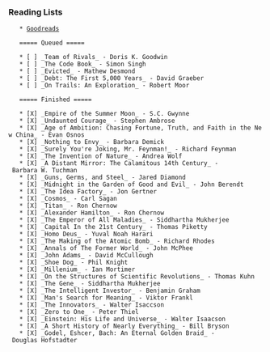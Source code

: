 
=== Reading Lists ===

    * [[https://www.goodreads.com/jpm6|Goodreads]]

    ===== Queued =====

    * [ ] _Team of Rivals_ - Doris K. Goodwin
    * [ ] _The Code Book_ - Simon Singh
    * [ ] _Evicted_ - Mathew Desmond
    * [ ] _Debt: The First 5,000 Years_ - David Graeber
    * [ ] _On Trails: An Exploration_ - Robert Moor

    ===== Finished =====

    * [X] _Empire of the Summer Moon_ - S.C. Gwynne
    * [X] _Undaunted Courage_ - Stephen Ambrose
    * [X] _Age of Ambition: Chasing Fortune, Truth, and Faith in the New China_ - Evan Osnos
    * [X] _Nothing to Envy_ - Barbara Demick
    * [X] _Surely You're Joking, Mr. Feynman!_ - Richard Feynman
    * [X] _The Invention of Nature_ - Andrea Wolf
    * [X] _A Distant Mirror: The Calamitous 14th Century_ - Barbara W. Tuchman
    * [X] _Guns, Germs, and Steel_ - Jared Diamond
    * [X] _Midnight in the Garden of Good and Evil_ - John Berendt
    * [X] _The Idea Factory_ - Jon Gertner
    * [X] _Cosmos_ - Carl Sagan
    * [X] _Titan_ - Ron Chernow
    * [X] _Alexander Hamilton_ - Ron Chernow
    * [X] _The Emperor of All Maladies_ - Siddhartha Mukherjee
    * [X] _Capital In the 21st Century_ - Thomas Piketty
    * [X] _Homo Deus_ - Yuval Noah Harari
    * [X] _The Making of the Atomic Bomb_ - Richard Rhodes
    * [X] _Annals of The Former World_ - John McPhee
    * [X] _John Adams_ - David McCullough
    * [X] _Shoe Dog_ - Phil Knight
    * [X] _Millenium_ - Ian Mortimer
    * [X] _On the Structures of Scientific Revolutions_ - Thomas Kuhn
    * [X] _The Gene_ - Siddhartha Mukherjee
    * [X] _The Intelligent Investor_ - Benjamin Graham
    * [X] _Man's Search for Meaning_ - Viktor Frankl
    * [X] _The Innovators_ - Walter Isaccson
    * [X] _Zero to One_ - Peter Thiel
    * [X] _Einstein: His Life and Universe_ - Walter Isaacson
    * [X] _A Short History of Nearly Everything_ - Bill Bryson
    * [X] _Godel, Eshcer, Bach: An Eternal Golden Braid_ - Douglas Hofstadter
